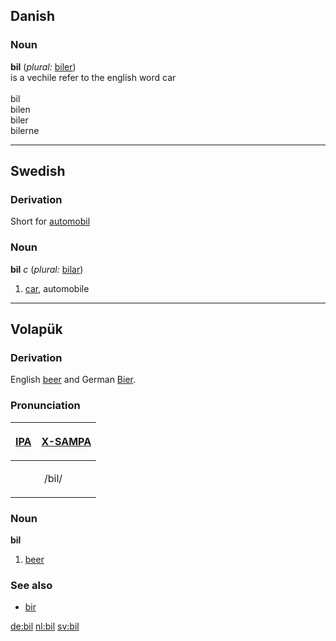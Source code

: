 ==Danish==
===Noun===
'''bil''' (''plural:'' [[biler]])<br>
is a vechile refer to the english word car
<br><br>
bil<br>
bilen<br>
biler<br>
bilerne<br>

----

== Swedish == 
===Derivation===
Short for [[automobil]]

=== Noun === 
'''bil''' ''c'' (''plural:'' [[bilar]])
# [[car]], automobile
 
----

== Volapük == 
=== Derivation ===
English [[beer]] and German [[Bier]].

===Pronunciation===
{| border=1 cellpadding=5
! [[w:International Phonetic Alphabet|IPA]] !! [[w:X-SAMPA|X-SAMPA]]
|-
|colspan=2 align=center| /bil/
|}

=== Noun === 
'''bil'''
# [[beer]]

=== See also ===
*[[bir]]

[[de:bil]]
[[nl:bil]]
[[sv:bil]]